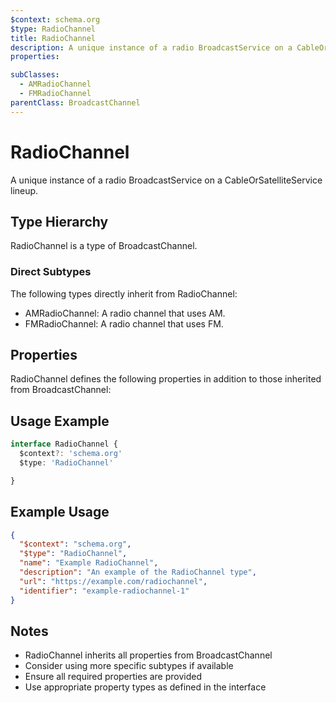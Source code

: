 ```yaml
---
$context: schema.org
$type: RadioChannel
title: RadioChannel
description: A unique instance of a radio BroadcastService on a CableOrSatelliteService lineup.
properties:

subClasses:
  - AMRadioChannel
  - FMRadioChannel
parentClass: BroadcastChannel
---
```


# RadioChannel

A unique instance of a radio BroadcastService on a CableOrSatelliteService lineup.

## Type Hierarchy

RadioChannel is a type of BroadcastChannel.

### Direct Subtypes

The following types directly inherit from RadioChannel:

- AMRadioChannel: A radio channel that uses AM.
- FMRadioChannel: A radio channel that uses FM.

## Properties

RadioChannel defines the following properties in addition to those inherited from BroadcastChannel:



## Usage Example

```typescript
interface RadioChannel {
  $context?: 'schema.org'
  $type: 'RadioChannel'

}
```

## Example Usage

```json
{
  "$context": "schema.org",
  "$type": "RadioChannel",
  "name": "Example RadioChannel",
  "description": "An example of the RadioChannel type",
  "url": "https://example.com/radiochannel",
  "identifier": "example-radiochannel-1"
}
```

## Notes

- RadioChannel inherits all properties from BroadcastChannel
- Consider using more specific subtypes if available
- Ensure all required properties are provided
- Use appropriate property types as defined in the interface
